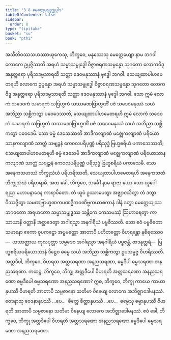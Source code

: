 ```yaml
---
title: "3.8 မေတ္တေယျဗုဒ္ဓုပ္ပါဒ"
tableOfContents: false
sidebar:
  order: 8
type: "tipitaka"
basket: "su"
book: "pthi"
---
```



<DynamicBreadcrumb />

<Division number="107" book="pthi">

<Paragraph number="229" book="pthi">
အသီတိဝဿသဟဿာယုကေသု, ဘိက္ခဝေ, မနုဿေသု မေတ္တေယျော နာမ ဘဂဝါ လောကေ ဥပ္ပဇ္ဇိဿတိ အရဟံ သမ္မာသမ္ဗုဒ္ဓေါ ဝိဇ္ဇာစရဏသမ္ပန္နော သုဂတော လောကဝိဒူ အနုတ္တရော ပုရိသဒမ္မသာရထိ သတ္ထာ ဒေဝမနုဿာနံ ဗုဒ္ဓေါ ဘဂဝါ. သေယျထာပါဟမေတရဟိ လောကေ ဥပ္ပန္နော အရဟံ သမ္မာသမ္ဗုဒ္ဓေါ ဝိဇ္ဇာစရဏသမ္ပန္နော သုဂတော လောကဝိဒူ အနုတ္တရော ပုရိသဒမ္မသာရထိ သတ္ထာ ဒေဝမနုဿာနံ ဗုဒ္ဓေါ ဘဂဝါ. သော ဣမံ လောကံ သဒေဝကံ သမာရကံ သဗြဟ္မကံ သဿမဏဗြာဟ္မဏိံ ပဇံ သဒေဝမနုဿံ သယံ အဘိညာ သစ္ဆိကတွာ ပဝေဒေဿတိ, သေယျထာပါဟမေတရဟိ ဣမံ လောကံ သဒေဝကံ သမာရကံ သဗြဟ္မကံ သဿမဏဗြာဟ္မဏိံ ပဇံ သဒေဝမနုဿံ သယံ အဘိညာ သစ္ဆိကတွာ ပဝေဒေမိ. သော ဓမ္မံ ဒေသေဿတိ အာဒိကလျာဏံ မဇ္ဈေကလျာဏံ ပရိယောသာနကလျာဏံ သာတ္ထံ သဗျဉ္ဇနံ ကေဝလပရိပုဏ္ဏံ ပရိသုဒ္ဓံ ဗြဟ္မစရိယံ ပကာသေဿတိ; သေယျထာပါဟမေတရဟိ ဓမ္မံ ဒေသေမိ အာဒိကလျာဏံ မဇ္ဈေကလျာဏံ ပရိယောသာနကလျာဏံ သာတ္ထံ သဗျဉ္ဇနံ ကေဝလပရိပုဏ္ဏံ ပရိသုဒ္ဓံ ဗြဟ္မစရိယံ ပကာသေမိ. သော အနေကသဟဿံ ဘိက္ခုသံဃံ ပရိဟရိဿတိ, သေယျထာပါဟမေတရဟိ အနေကသတံ ဘိက္ခုသံဃံ ပရိဟရာမိ.
</Paragraph>

</Division>
<Division number="108" book="pthi">

<Paragraph number="230" book="pthi">
အထ ခေါ, ဘိက္ခဝေ, သင်္ခေါ နာမ ရာဇာ ယော သော ယူပေါ ရညာ မဟာပနာဒေန ကာရာပိတော. တံ ယူပံ ဥဿာပေတွာ အဇ္ဈာဝသိတွာ တံ ဒတွာ ဝိဿဇ္ဇိတွာ သမဏဗြာဟ္မဏကပဏဒ္ဓိကဝဏိဗ္ဗကယာစကာနံ ဒါနံ ဒတွာ မေတ္တေယျဿ ဘဂဝတော အရဟတော သမ္မာသမ္ဗုဒ္ဓဿ သန္တိကေ ကေသမဿုံ ဩဟာရေတွာ ကာသာယာနိ ဝတ္ထာနိ အစ္ဆာဒေတွာ အဂါရသ္မာ အနဂါရိယံ ပဗ္ဗဇိဿတိ. သော ဧဝံ ပဗ္ဗဇိတော သမာနော ဧကော ဝူပကဋ္ဌော အပ္ပမတ္တော အာတာပီ ပဟိတတ္တော ဝိဟရန္တော နစိရဿေဝ—  ယဿတ္ထာယ ကုလပုတ္တာ သမ္မဒေဝ အဂါရသ္မာ အနဂါရိယံ ပဗ္ဗဇန္တိ, တဒနုတ္တရံ—  ဗြဟ္မစရိယပရိယောသာနံ ဒိဋ္ဌေဝ ဓမ္မေ သယံ အဘိညာ သစ္ဆိကတွာ ဥပသမ္ပဇ္ဇ ဝိဟရိဿတိ.
</Paragraph>

</Division>
<Division number="109" book="pthi">

<Paragraph number="231" book="pthi">
အတ္တဒီပါ, ဘိက္ခဝေ, ဝိဟရထ အတ္တသရဏာ အနညသရဏာ, ဓမ္မဒီပါ ဓမ္မသရဏာ အနညသရဏာ. ကထဉ္စ, ဘိက္ခဝေ, ဘိက္ခု အတ္တဒီပေါ ဝိဟရတိ အတ္တသရဏော အနညသရဏော ဓမ္မဒီပေါ ဓမ္မသရဏော အနညသရဏော? ဣဓ, ဘိက္ခဝေ, ဘိက္ခု ကာယေ ကာယာနုပဿီ ဝိဟရတိ အာတာပီ သမ္ပဇာနော သတိမာ ဝိနေယျ လောကေ အဘိဇ္ဈာဒေါမနဿံ. ဝေဒနာသု ဝေဒနာနုပဿီ …ပေ…  စိတ္တေ စိတ္တာနုပဿီ …ပေ…  ဓမ္မေသု ဓမ္မာနုပဿီ ဝိဟရတိ အာတာပီ သမ္ပဇာနော သတိမာ ဝိနေယျ လောကေ အဘိဇ္ဈာဒေါမနဿံ. ဧဝံ ခေါ, ဘိက္ခဝေ, ဘိက္ခု အတ္တဒီပေါ ဝိဟရတိ အတ္တသရဏော အနညသရဏော ဓမ္မဒီပေါ ဓမ္မသရဏော အနညသရဏော.
</Paragraph>
</Division>